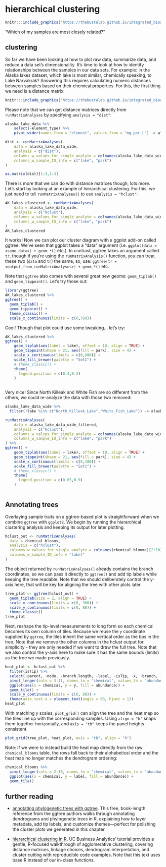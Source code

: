 # hierarchical clustering {-}

```r
knitr:::include_graphics('https://thebustalab.github.io/integrated_bioanalytics/images/clustering.png', dpi = NA)
```

"Which of my samples are most closely related?"

## {-}

## clustering

So far we have been looking at how to plot raw data, summarize data, and reduce a data set's dimensionality. It's time to look at how to identify relationships between the samples in our data sets. For example: in the Alaska lakes dataset, which lake is most similar, chemically speaking, to Lake Narvakrak? Answering this requires calculating numeric distances between samples based on their chemical properties. For this, the first thing we need is a distance matrix:

```r
knitr:::include_graphics('https://thebustalab.github.io/integrated_bioanalytics/images/dist_matrix.jpg', dpi = NA)
```

Please note that we can get distance matrices directly from `runMatrixAnalyses` by specifying `analysis = "dist"`:

```r
alaska_lake_data %>%
    select(-element_type) %>%
    pivot_wider(names_from = "element", values_from = "mg_per_L") -> alaska_lake_data_wide

dist <- runMatrixAnalyses(
    data = alaska_lake_data_wide,
    analysis = c("dist"),
    columns_w_values_for_single_analyte = colnames(alaska_lake_data_wide)[3:15],
    columns_w_sample_ID_info = c("lake", "park")
)

as.matrix(dist)[1:3,1:3]
```

There is more that we can do with distance matrices though, lots more. Let's start by looking at an example of hierarchical clustering. For this, we just need to tell `runMatrixAnalyses()` to use `analysis = "hclust"`: 

```r
AK_lakes_clustered <- runMatrixAnalyses(
    data = alaska_lake_data_wide,
    analysis = c("hclust"),
    columns_w_values_for_single_analyte = colnames(alaska_lake_data_wide)[3:15],
    columns_w_sample_ID_info = c("lake", "park")
)
AK_lakes_clustered
```

It works! Now we can plot our cluster diagram with a ggplot add-on called ggtree. We've seen that ggplot takes a "data" argument (i.e. `ggplot(data = <some_data>) + geom_*()` etc.). In contrast, ggtree takes an argument called `tr`, though if you're using the `runMatrixAnalysis()` function, you can treat these two (`data` and `tr`) the same, so, use: `ggtree(tr = <output_from_runMatrixAnalyses>) + geom_*()` etc.

Note that `ggtree` also comes with several great new geoms: `geom_tiplab()` and `geom_tippoint()`. Let's try those out:

```r
library(ggtree)
AK_lakes_clustered %>%
ggtree() +
  geom_tiplab() +
  geom_tippoint() +
  theme_classic() +
  scale_x_continuous(limits = c(0,700))
```

Cool! Though that plot could use some tweaking... let's try:

```r
AK_lakes_clustered %>%
ggtree() +
    geom_tiplab(aes(label = lake), offset = 10, align = TRUE) +
    geom_tippoint(shape = 21, aes(fill = park), size = 4) +
    scale_x_continuous(limits = c(0,600)) +
    scale_fill_brewer(palette = "Set1") +
    # theme_classic() +
    theme(
      legend.position = c(0.4,0.2)
    )
    
```

Very nice! Since North Killeak and White Fish are so different from the others, we could re-analyze the data with those two removed:

```r
alaska_lake_data_wide %>%
  filter(!lake %in% c("North_Killeak_Lake","White_Fish_Lake")) -> alaska_lake_data_wide_filtered

runMatrixAnalyses(
    data = alaska_lake_data_wide_filtered,
    analysis = c("hclust"),
    columns_w_values_for_single_analyte = colnames(alaska_lake_data_wide_filtered)[3:15],
    columns_w_sample_ID_info = c("lake", "park")
) %>%
ggtree() +
    geom_tiplab(aes(label = lake), offset = 10, align = TRUE) +
    geom_tippoint(shape = 21, aes(fill = park), size = 4) +
    scale_x_continuous(limits = c(0,100)) +
    scale_fill_brewer(palette = "Set1") +
    # theme_classic() +
    theme(
      legend.position = c(0.05,0.9)
    )
    
```

## Annotating trees {-}

Overlaying sample traits on a ggtree-based plot is straightforward when we combine `ggtree` with `ggplot2`. We begin by running the hierarchical clustering analysis and keeping its output for later plotting.

```r
hclust_out <- runMatrixAnalyses(
  data = chemical_blooms,
  analysis = c("hclust"),
  columns_w_values_for_single_analyte = colnames(chemical_blooms)[2:10],
  columns_w_sample_ID_info = "label"
)
```

The object returned by `runMatrixAnalyses()` already contains the branch coordinates, so we can pass it directly to `ggtree()` and add tip labels while keeping the tree readable. Note that we should deliberately control the y-axis here, that will be key for aligning the tree with other plots later.

```r
tree_plot <- ggtree(hclust_out) +
  geom_tiplab(size = 2, align = TRUE) +
  scale_x_continuous(limits = c(0, 300)) +
  scale_y_continuous(limits = c(0, 80)) +
  theme_classic()
tree_plot
```

Next, reshape the tip-level measurements to long form so each chemical becomes its own column of tiles. Because we reuse the `y` coordinate supplied by `ggtree`, the tiles inherit the same vertical order as the tips in the tree. Note that we remove the other columns in the hclust output for simplicity - they are only needed if we want to draw the full tree. Note that we also control the y-axis here to make sure it has the same bounds (limits) as the tree we made previously.

```r
heat_plot <- hclust_out %>%
  filter(isTip) %>%
  select(-parent, -node, -branch.length, -label, -isTip, -x, -branch, -angle, -bootstrap) %>%
  pivot_longer(cols = 3:11, names_to = "chemical", values_to = "abundance") %>%
  ggplot(aes(x = chemical, y = y, fill = abundance)) +
  geom_tile() +
  scale_y_continuous(limits = c(0, 80)) +
  theme(axis.text.x = element_text(angle = 90, hjust = 1))
heat_plot
```

With matching y scales, `plot_grid()` can align the tree and the heat map so the tiles line up with the corresponding samples. Using `align = "h"` snaps them together horizontally, and `axis = "tb"` keeps the panel heights consistent.

```r
plot_grid(tree_plot, heat_plot, axis = "tb", align = "h")
```

Note: if we were to instead build the heat map directly from the raw `chemical_blooms` table, the rows fall back to their alphabetical order and the heat map no longer matches the dendrogram ordering:

```r
chemical_blooms %>%
  pivot_longer(cols = 2:10, names_to = "chemical", values_to = "abundance") %>%
  ggplot(aes(x = chemical, y = label, fill = abundance)) +
  geom_tile()
```


## further reading {-}

- [annotating phylogenetic trees with ggtree](https://yulab-smu.top/treedata-book/chapter10.html). This free, book-length reference from the ggtree authors walks through annotating dendrograms and phylogenetic trees in R, explaining how to layer metadata, add tip labels, and customize themes—perfect for polishing the cluster plots we generated in this chapter.

- [hierarchical clustering in R](https://uc-r.github.io/hc_clustering). UC Business Analytics’ tutorial provides a gentle, R-focused walkthrough of agglomerative clustering, covering distance matrices, linkage choices, dendrogram interpretation, and cluster cutting with reproducible code examples. Note that this text uses base R instead of our in-class functions.

<!-- ## exercises {-} -->


<!-- For this set of exercises, please use `runMatrixAnalyses()` to run and visualize a hierarchical cluster analysis with each of the main datasets that we have worked with so far, except for NY_trees. This means: `algae_data` (which algae strains are most similar to each other?), `alaska_lake_data` (which lakes are most similar to each other?). and `solvents` (which solvents are most similar to each other?). It also means you should use the periodic table (which elements are most similar to each other?), though please don't use the whole periodic table, rather, use `periodic_table_subset`. Please also conduct a heirarchical clustering analysis for a dataset of your own choice that is not provided by the `source()` code. For each of these, create (i) a tree diagram that shows how the "samples" in each data set are related to each other based on the numerical data associated with them, (ii) a caption for each diagram, and (iii) describe, in two or so sentences, an interesting trend you see in the diagram. You can ignore columns that contain categorical data, or you can list those columns as "additional_analyte_info". -->

<!-- For this assignment, you may again find the `colnames()` function and square bracket-subsetting useful. It will list all or a subset of the column names in a dataset for you. For example: -->

<!-- ```{r} -->
<!-- colnames(solvents) -->

<!-- colnames(solvents)[1:3] -->

<!-- colnames(solvents)[c(1,5,7)] -->
<!-- ``` -->

